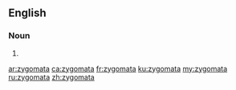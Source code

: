 ==English==

===Noun===
{{head|en|plural}}

# {{plural of|zygoma|lang=en}}

[[ar:zygomata]]
[[ca:zygomata]]
[[fr:zygomata]]
[[ku:zygomata]]
[[my:zygomata]]
[[ru:zygomata]]
[[zh:zygomata]]